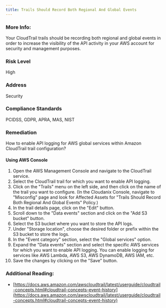 ```yaml
---
title: Trails Should Record Both Regional And Global Events
---
```


### More Info:

Your CloudTrail trails should be recording both regional and global events in order to increase the visibility of the API activity in your AWS account for security and management purposes.

### Risk Level

High

### Address

Security

### Compliance Standards

PCIDSS, GDPR, APRA, MAS, NIST

### Remediation

How to enable API logging for AWS global services within Amazon CloudTrail trail configuration?

#### Using AWS Console

1. Open the AWS Management Console and navigate to the CloudTrail service.
2. Select the CloudTrail trail for which you want to enable API logging.
3. Click on the "Trails" menu on the left side, and then click on the name of the trail you want to configure.
    (In the Cloudanix Console, navigate to "Misconfig" page and look for Affected Assets for "Trails Should Record Both Regional And Global Events" Policy.)
4. In the trail details page, click on the "Edit" button.
5. Scroll down to the "Data events" section and click on the "Add S3 bucket" button.
6. Select the S3 bucket where you want to store the API logs.
7. Under "Storage location", choose the desired folder or prefix within the S3 bucket to store the logs.
8. In the "Event category" section, select the "Global services" option.
9. Expand the "Data events" section and select the specific AWS services for which you want to enable API logging. You can enable logging for services like AWS Lambda, AWS S3, AWS DynamoDB, AWS IAM, etc.
10. Save the changes by clicking on the "Save" button.

### Additional Reading:

- [https://docs.aws.amazon.com/awscloudtrail/latest/userguide/cloudtrail-concepts.html#cloudtrail-concepts-event-history](https://docs.aws.amazon.com/awscloudtrail/latest/userguide/cloudtrail-concepts.html#cloudtrail-concepts-event-history)

